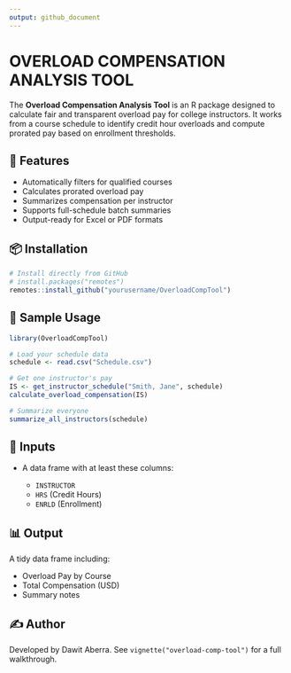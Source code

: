 ```yaml
---
output: github_document
---
```


# OVERLOAD COMPENSATION ANALYSIS TOOL

The **Overload Compensation Analysis Tool** is an R package designed to calculate fair and transparent overload pay for college instructors. It works from a course schedule to identify credit hour overloads and compute prorated pay based on enrollment thresholds.

## 🔧 Features

- Automatically filters for qualified courses
- Calculates prorated overload pay
- Summarizes compensation per instructor
- Supports full-schedule batch summaries
- Output-ready for Excel or PDF formats

## 📦 Installation

```r
# Install directly from GitHub
# install.packages("remotes")
remotes::install_github("yourusername/OverloadCompTool")
````

## 📁 Sample Usage

```r
library(OverloadCompTool)

# Load your schedule data
schedule <- read.csv("Schedule.csv")

# Get one instructor's pay
IS <- get_instructor_schedule("Smith, Jane", schedule)
calculate_overload_compensation(IS)

# Summarize everyone
summarize_all_instructors(schedule)
```

## 📄 Inputs

* A data frame with at least these columns:

  * `INSTRUCTOR`
  * `HRS` (Credit Hours)
  * `ENRLD` (Enrollment)

## 📊 Output

A tidy data frame including:

* Overload Pay by Course
* Total Compensation (USD)
* Summary notes

## ✍️ Author

Developed by Dawit Aberra.
See `vignette("overload-comp-tool")` for a full walkthrough.

